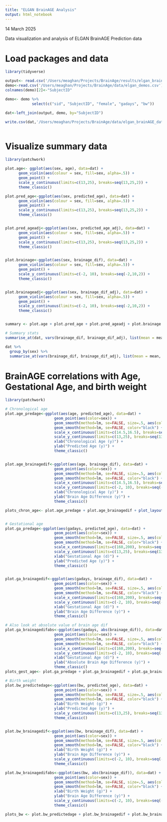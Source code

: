 ```yaml
---
title: "ELGAN BrainAGE Analysis"
output: html_notebook
---
```

14 March 2025

Data visualization and analysis of ELGAN BrainAGE Prediction data

# Load packages and data
```r
library(tidyverse)

output<- read.csv('/Users/meaghan/Projects/BrainAge/results/elgan_brainAGE_outputs_20250314.csv')
demo<-read.csv('/Users/meaghan/Projects/BrainAge/data/elgan_demos.csv')
colnames(demo)[2]<-"SubjectID"

demo<- demo %>%
            select(c("sid", "SubjectID", "female", "gadays", "bw"))

dat<-left_join(output, demo, by="SubjectID")

write.csv(dat,'/Users/meaghan/Projects/BrainAge/data/elgan_brainAGE_data_20250314.csv', row.names = FALSE)



```

# Visualize summary data
```r
library(patchwork)

plot.age<- ggplot(aes(sex, age), data=dat) +
      geom_violin(aes(colour = sex, fill=sex, alpha=.5)) +
      geom_point() + 
      scale_y_continuous(limits=c(13,25), breaks=seq(13,25,2)) +
      theme_classic()

plot.pred_age<-ggplot(aes(sex, predicted_age), data=dat) +
      geom_violin(aes(colour = sex, fill=sex, alpha=.5)) +
      geom_point() + 
      scale_y_continuous(limits=c(13,25), breaks=seq(13,25,2)) +
      theme_classic()


plot.pred_ageadj<-ggplot(aes(sex, predicted_age_adj), data=dat) +
      geom_violin(aes(colour = sex, fill=sex, alpha=.5)) +
      geom_point() + 
      scale_y_continuous(limits=c(13,25), breaks=seq(13,25,2)) +
      theme_classic()


plot.brainage<-ggplot(aes(sex, brainage_dif), data=dat) +
      geom_violin(aes(colour = sex, fill=sex, alpha=.5)) +
      geom_point() + 
      scale_y_continuous(limits=c(-2, 10), breaks=seq(-2,10,2)) +
      theme_classic()


plot.brainageadj<-ggplot(aes(sex, brainage_dif_adj), data=dat) +
      geom_violin(aes(colour = sex, fill=sex, alpha=.5)) +
      geom_point() + 
      scale_y_continuous(limits=c(-2, 10), breaks=seq(-2,10,2)) +
      theme_classic()


summary <- plot.age + plot.pred_age + plot.pred_ageadj + plot.brainage + plot.brainageadj + plot_layout(guides='collect')

# Summary stats
summarise_at(dat, vars(brainage_dif, brainage_dif_adj), list(mean = mean, sd = sd))

dat %>%
  group_by(sex) %>%
  summarise_at(vars(brainage_dif, brainage_dif_adj), list(mean = mean, sd = sd))


```

# BrainAGE correlations with Age, Gestational Age, and birth weight
```r
library(patchwork)

# Chronological age
plot.age_predage<-ggplot(aes(age, predicted_age), data=dat) + 
                      geom_point(aes(color=sex)) +
                      geom_smooth(method=lm, se=FALSE, size=.5, aes(color=sex)) +
                      geom_smooth(method=lm, se=FALSE, color="black") +
                      scale_x_continuous(limits=c(14.5,16.5), breaks=seq(14.5,17.5,.5)) +
                      scale_y_continuous(limits=c(13,25), breaks=seq(13,25,2)) +
                      xlab("Chronological Age (y)") +
                      ylab("Predicted Age (y)") +
                      theme_classic()


plot.age_brainagedif<-ggplot(aes(age, brainage_dif), data=dat) + 
                      geom_point(aes(color=sex)) +
                      geom_smooth(method=lm, se=FALSE, size=.5, aes(color=sex)) +
                      geom_smooth(method=lm, se=FALSE, color="black") +
                      scale_x_continuous(limits=c(14.5,16.5), breaks=seq(14.5,17.5,.5)) +
                      scale_y_continuous(limits=c(-2, 10), breaks=seq(-2,10,2)) +
                      xlab("Chronological Age (y)") +
                      ylab("Brain Age Difference (y)") +
                      theme_classic()

plots_chron_age<- plot.age_predage + plot.age_brainagedif + plot_layout(guides='collect')


# Gestational age
plot.ga_predage<-ggplot(aes(gadays, predicted_age), data=dat) + 
                      geom_point(aes(color=sex)) +
                      geom_smooth(method=lm, se=FALSE, size=.5, aes(color=sex)) +
                      geom_smooth(method=lm, se=FALSE, color="black") +
                      scale_x_continuous(limits=c(160,200), breaks=seq(160,200,5)) +
                      scale_y_continuous(limits=c(13,25), breaks=seq(13,25,2)) +
                      xlab("Gestational Age (d)") +
                      ylab("Predicted Age (y)") +
                      theme_classic()


plot.ga_brainagedif<-ggplot(aes(gadays, brainage_dif), data=dat) + 
                      geom_point(aes(color=sex)) +
                      geom_smooth(method=lm, se=FALSE, size=.5, aes(color=sex)) +
                      geom_smooth(method=lm, se=FALSE, color="black") +
                      scale_x_continuous(limits=c(160,200), breaks=seq(160,200,5)) +
                      scale_y_continuous(limits=c(-2, 10), breaks=seq(-2,10,2)) +
                      xlab("Gestational Age (d)") +
                      ylab("Brain Age Difference (y)") +
                      theme_classic()

# Also look at absolute value of brain age dif
plot.ga_brainagedifabs<-ggplot(aes(gadays, abs(brainage_dif)), data=dat) + 
                      geom_point(aes(color=sex)) +
                      geom_smooth(method=lm, se=FALSE, size=.5, aes(color=sex)) +
                      geom_smooth(method=lm, se=FALSE, color="black") +
                      scale_x_continuous(limits=c(160,200), breaks=seq(160,200,5)) +
                      scale_y_continuous(limits=c(-2, 10), breaks=seq(-2,10,2)) +
                      xlab("Gestational Age (d)") +
                      ylab("Absolute Brain Age Difference (y)") +
                      theme_classic()
plots_gest_age<- plot.ga_predage + plot.ga_brainagedif + plot.ga_brainagedifabs + plot_layout(guides='collect')

# Birth weight
plot.bw_predictedage<-ggplot(aes(bw, predicted_age), data=dat) + 
                      geom_point(aes(color=sex)) +
                      geom_smooth(method=lm, se=FALSE, size=.5, aes(color=sex)) +
                      geom_smooth(method=lm, se=FALSE, color="black") +
                      xlab("Birth Weight (g)") +
                      ylab("Predicted Age (y)") +
                      scale_y_continuous(limits=c(13,25), breaks=seq(13,25,2)) +
                      theme_classic()


plot.bw_brainagedif<-ggplot(aes(bw, brainage_dif), data=dat) + 
                      geom_point(aes(color=sex)) +
                      geom_smooth(method=lm, se=FALSE, size=.5, aes(color=sex)) +
                      geom_smooth(method=lm, se=FALSE, color="black") +
                      xlab("Birth Weight (g)") +
                      ylab("Brain Age Difference (y)") +
                      scale_y_continuous(limits=c(-2, 10), breaks=seq(-2,10,2)) +
                      theme_classic()

plot.bw_brainagedifabs<-ggplot(aes(bw, abs(brainage_dif)), data=dat) + 
                      geom_point(aes(color=sex)) +
                      geom_smooth(method=lm, se=FALSE, size=.5, aes(color=sex)) +
                      geom_smooth(method=lm, se=FALSE, color="black") +
                      xlab("Birth Weight (g)") +
                      ylab("Brain Age Difference (y)") +
                      scale_y_continuous(limits=c(-2, 10), breaks=seq(-2,10,2)) +
                      theme_classic()

plots_bw <- plot.bw_predictedage + plot.bw_brainagedif + plot.bw_brainagedifabs + plot_layout(guides='collect')

```
